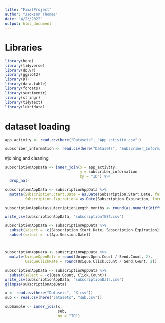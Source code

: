 ---
title: "FinalProject"
author: "Jackson Thomas"
date: "4/22/2022"
output: html_document
---

# Libraries
```{r, include=FALSE}
library(here)
library(tidyverse)
library(dplyr)
library(ggplot2)
library(DT)
library(data.table)
library(forcats)
library(sentimentr)
library(stringr)
library(tidytext)
library(lubridate)

```

# dataset loading
```{r}
app_activity <- read.csv(here("Datasets", "App_activity.csv"))

subscriber_information <- read.csv(here("Datasets", "Subscriber_Information.csv"))
```

#joining and cleaning
```{r}
subscriptionAppData <- inner_join(x = app_activity,
                                  y = subscriber_information,
                                  by = "ID") %>%
  drop_na()

subscriptionAppData <- subscriptionAppData %>% 
  mutate(Subscription.Start.Date = as.Date(Subscription.Start.Date, format = "%m/%d/%Y"),
         Subscription.Expiration= as.Date(Subscription.Expiration, format = "%m/%d/%Y"))

subscriptionAppData$subscriptionLength_months <- round(as.numeric(difftime(subscriptionAppData$Subscription.Start.Date, subscriptionAppData$Subscription.Expiration, units = "days"))/(365.25/12) * -1 , 0)

write_csv(subscriptionAppData, "subscriptionTEST.csv")

subscriptionAppData <- subscriptionAppData %>%
  subset(select = -c(Subscription.Start.Date, Subscription.Expiration)) %>%
  subset(select = -c(App.Session.Date)) 



subscriptionAppData <- subscriptionAppData %>% 
  mutate(UniqueOpenRate = round(Unique.Open.Count / Send.Count, 2),
         UniqueClickRate = round(Unique.Click.Count / Send.Count, 2))

subscriptionAppData <- subscriptionAppData %>%
  subset(select = -c(Open.Count, Click.Count))
write_csv(subscriptionAppData, "subscriptionData.csv")
glimpse(subscriptionAppData)
```

```{r}
x <- read.csv(here("Datasets", "X.csv"))
sub <- read.csv(here("Datasets", "sub.csv"))

subSample <- inner_join(x, 
                        sub, 
                        by = "ID")

```

